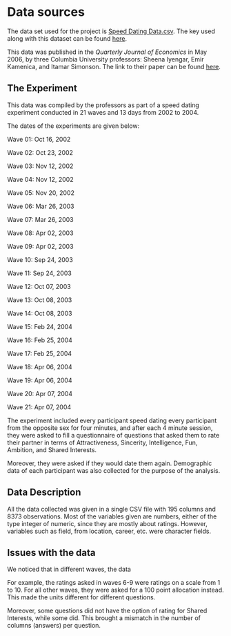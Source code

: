 # Data sources

The data set used for the project is [Speed Dating Data.csv](https://github.com/amruthasundar/final-edav-project/blob/main/Speed%20Dating%20Data.csv). The key used along with this dataset can be found [here](https://github.com/amruthasundar/final-edav-project/blob/main/Speed%20Dating%20Data%20Key.doc).

This data was published in the *Quarterly Journal of Economics* in May 2006, by three Columbia University professors: Sheena Iyengar, Emir Kamenica, and Itamar Simonson. The link to their paper can be found [here](https://www0.gsb.columbia.edu/mygsb/faculty/research/pubfiles/867/fisman%20iyengar.pdf).

## The Experiment

This data was compiled by the professors as part of a speed dating experiment conducted in 21 waves and 13 days from 2002 to 2004.


The dates of the experiments are given below:

Wave 01: Oct 16, 2002

Wave 02: Oct 23, 2002

Wave 03: Nov 12, 2002

Wave 04: Nov 12, 2002

Wave 05: Nov 20, 2002

Wave 06: Mar 26, 2003

Wave 07: Mar 26, 2003

Wave 08: Apr 02, 2003

Wave 09: Apr 02, 2003

Wave 10: Sep 24, 2003

Wave 11: Sep 24, 2003

Wave 12: Oct 07, 2003

Wave 13: Oct 08, 2003

Wave 14: Oct 08, 2003

Wave 15: Feb 24, 2004

Wave 16: Feb 25, 2004

Wave 17: Feb 25, 2004

Wave 18: Apr 06, 2004

Wave 19: Apr 06, 2004

Wave 20: Apr 07, 2004

Wave 21: Apr 07, 2004


The experiment included every participant speed dating every participant from the opposite sex for four minutes, and after each 4 minute session, they were asked to fill a questionnaire of questions that asked them to rate their partner in terms of Attractiveness, Sincerity, Intelligence, Fun, Ambition, and Shared Interests. 

Moreover, they were asked if they would date them again. Demographic data of each participant was also collected for the purpose of the analysis.


## Data Description

All the data collected was given in a single CSV file with 195 columns and 8373 observations. Most of the variables given are numbers, either of the type integer of numeric, since they are mostly about ratings. However, variables such as field, from location, career, etc. were character fields.


## Issues with the data

We noticed that in different waves, the data 

For example, the ratings asked in waves 6-9 were ratings on a scale from 1 to 10. For all other waves, they were asked for a 100 point allocation instead. This made the units different for different questions.

Moreover, some questions did not have the option of rating for Shared Interests, while some did. This brought a mismatch in the number of columns (answers) per question.

